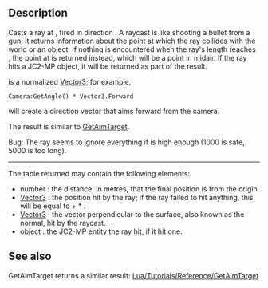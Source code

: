 {{Lua/Function |
  returns = table |
  prototype = Physics:Raycast([[Lua/Shared/Vector3|Vector3]] {{arg|position}}, [[Lua/Shared/Vector3|Vector3]] {{arg|direction}}, number {{arg|minDistance}}, number {{arg|maxDistance}}) |
}}

==Description==

Casts a ray at {{arg|position}}, fired in direction {{arg|direction}}. A raycast is like shooting a bullet from a gun; it returns information about the point at which the ray collides with the world or an object. If nothing is encountered when the ray's length reaches {{arg|maxDistance}}, the point at {{arg|maxDistance}} is returned instead, which will be a point in midair. If the ray hits a JC2-MP object, it will be returned as part of the result.

{{arg|direction}} is a normalized [[Lua/Shared/Vector3|Vector3]]; for example, <syntaxhighlight>Camera:GetAngle() * Vector3.Forward</syntaxhighlight> will create a direction vector that aims forward from the camera.

The result is similar to [[Lua/Tutorials/Reference/GetAimTarget|GetAimTarget]].

Bug: The ray seems to ignore everything if {{arg|maxDistance}} is high enough (1000 is safe, 5000 is too long).

----

The table returned may contain the following elements:
* number {{Arg|distance}}: the distance, in metres, that the final position is from the origin.
* [[Lua/Shared/Vector3|Vector3]] {{Arg|position}}: the position hit by the ray; if the ray failed to hit anything, this will be equal to {{arg|position}} + {{arg|direction}} * {{arg|maxDistance}}.
* [[Lua/Shared/Vector3|Vector3]] {{Arg|normal}}: the vector perpendicular to the surface, also known as the normal, hit by the raycast.
* object {{Arg|entity}}: the JC2-MP entity the ray hit, if it hit one.

==See also==

GetAimTarget returns a similar result: [[Lua/Tutorials/Reference/GetAimTarget]]